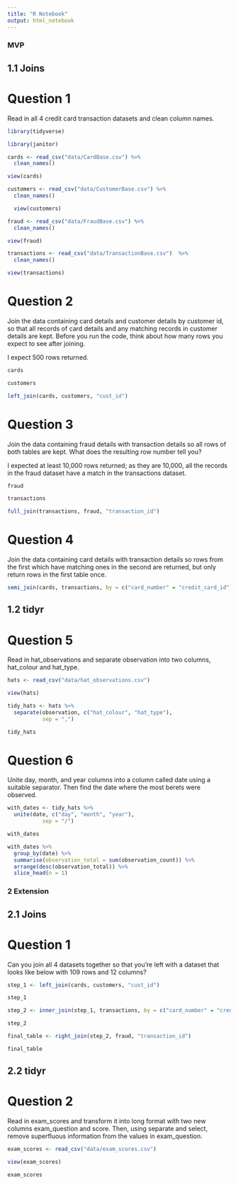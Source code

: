 ```yaml
---
title: "R Notebook"
output: html_notebook
---
```


### MVP

## 1.1 Joins

# Question 1

Read in all 4 credit card transaction datasets and clean column names.



```r
library(tidyverse)
```


```r
library(janitor)
```



```r
cards <- read_csv("data/CardBase.csv") %>%
  clean_names()

view(cards)
```

```r
customers <- read_csv("data/CustomerBase.csv") %>%
  clean_names()

  view(customers)
```

```r
fraud <- read_csv("data/FraudBase.csv") %>%
  clean_names()

view(fraud)
```

```r
transactions <- read_csv("data/TransactionBase.csv")  %>%
  clean_names()

view(transactions)
```





# Question 2

Join the data containing card details and customer details by customer id, so that all records of card details and any matching records in customer details are kept. Before you run the code, think about how many rows you expect to see after joining.

I expect 500 rows returned.

```r
cards
```

```r
customers
```

```r
left_join(cards, customers, "cust_id")
```



# Question 3

Join the data containing fraud details with transaction details so all rows of both tables are kept. What does the resulting row number tell you?

I expected at least 10,000 rows returned; as they are 10,000, all the records in the fraud dataset have a match in the transactions dataset.

```r
fraud
```

```r
transactions
```

```r
full_join(transactions, fraud, "transaction_id")
```


# Question 4

Join the data containing card details with transaction details so rows from the first which have matching ones in the second are returned, but only return rows in the first table once.

```r
semi_join(cards, transactions, by = c("card_number" = "credit_card_id"))
```



## 1.2 tidyr


# Question 5

Read in hat_observations and separate observation into two columns, hat_colour and hat_type.


```r
hats <- read_csv("data/hat_observations.csv")

view(hats)

tidy_hats <- hats %>% 
  separate(observation, c("hat_colour", "hat_type"), 
           sep = ",")

tidy_hats
```





# Question 6

Unite day, month, and year columns into a column called date using a suitable separator. Then find the date where the most berets were observed.

```r
with_dates <- tidy_hats %>% 
  unite(date, c("day", "month", "year"), 
           sep = "/") 

with_dates

with_dates %>% 
  group_by(date) %>% 
  summarise(observation_total = sum(observation_count)) %>% 
  arrange(desc(observation_total)) %>% 
  slice_head(n = 1)
```





### 2 Extension


## 2.1 Joins


# Question 1

Can you join all 4 datasets together so that you’re left with a dataset that looks like below with 109 rows and 12 columns?

```r
step_1 <- left_join(cards, customers, "cust_id")

step_1
```

```r
step_2 <- inner_join(step_1, transactions, by = c("card_number" = "credit_card_id"))

step_2
```

```r
final_table <- right_join(step_2, fraud, "transaction_id")

final_table
```


## 2.2 tidyr

# Question 2

Read in exam_scores and transform it into long format with two new columns exam_question and score. Then, using separate and select, remove superfluous information from the values in exam_question.

```r
exam_scores <- read_csv("data/exam_scores.csv")

view(exam_scores)

exam_scores
```

